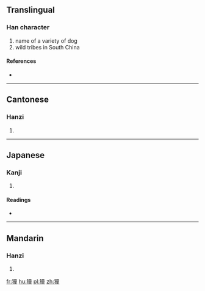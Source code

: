 ==Translingual==

===Han character===
{{Han char|rn=94|rad=犬|as=12|sn=15|four=40214|canj=KHYTG}}

# name of a variety of dog
# wild tribes in South China

====References====
* {{Han ref|kx=0718.240|dkj=20687|dj=1130.020|hdz=21369.060|uh=735E|ud=29534|bh=E677|bd=58999}}

----

==Cantonese==

===Hanzi===
{{yue-hanzi|jyut=|y=tung4}}

# {{defn|lang=yue|sort=犬12}}

----

==Japanese==

===Kanji===
{{ja-kanji|grade=|rs=犬12}}

# {{defn|lang=ja|sort=犬12}}

====Readings====
* {{ja-readings|on=[[とう]] (tō), [[ず]] (zu)|kun=}}

----

==Mandarin==

===Hanzi===
{{cmn-hanzi|pin=[[tóng]] ([[tong2]]), [[xiāo]] ([[xiao1]])|wg=t'ung<sup>2</sup>, hsiao<sup>1</sup>}}

# {{defn|lang=cmn|sort=犬12}}

[[fr:獞]]
[[hu:獞]]
[[pl:獞]]
[[zh:獞]]